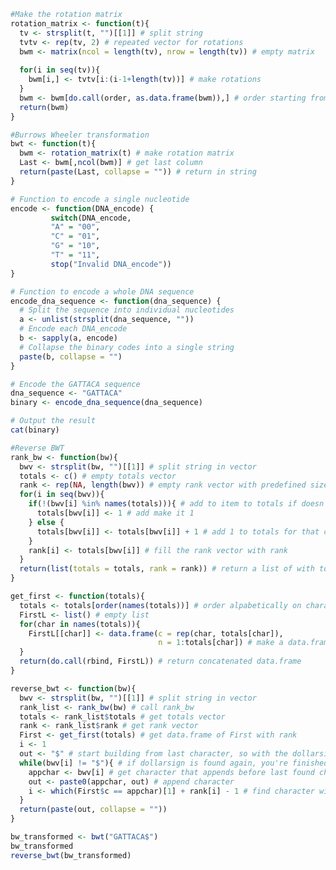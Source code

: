 

```{r}
#Make the rotation matrix
rotation_matrix <- function(t){
  tv <- strsplit(t, "")[[1]] # split string
  tvtv <- rep(tv, 2) # repeated vector for rotations
  bwm <- matrix(ncol = length(tv), nrow = length(tv)) # empty matrix
  
  for(i in seq(tv)){
    bwm[i,] <- tvtv[i:(i-1+length(tv))] # make rotations
  }
  bwm <- bwm[do.call(order, as.data.frame(bwm)),] # order starting from first column
  return(bwm)
}

#Burrows Wheeler transformation
bwt <- function(t){
  bwm <- rotation_matrix(t) # make rotation matrix
  Last <- bwm[,ncol(bwm)] # get last column
  return(paste(Last, collapse = "")) # return in string
}

```

```{r}
# Function to encode a single nucleotide
encode <- function(DNA_encode) {
         switch(DNA_encode,
         "A" = "00",
         "C" = "01",
         "G" = "10",
         "T" = "11",
         stop("Invalid DNA_encode"))
}

# Function to encode a whole DNA sequence
encode_dna_sequence <- function(dna_sequence) {
  # Split the sequence into individual nucleotides
  a <- unlist(strsplit(dna_sequence, ""))
  # Encode each DNA_encode
  b <- sapply(a, encode)
  # Collapse the binary codes into a single string
  paste(b, collapse = "")
}

# Encode the GATTACA sequence
dna_sequence <- "GATTACA"
binary <- encode_dna_sequence(dna_sequence)

# Output the result
cat(binary)
```

```{r}
#Reverse BWT
rank_bw <- function(bw){
  bwv <- strsplit(bw, "")[[1]] # split string in vector
  totals <- c() # empty totals vector
  rank <- rep(NA, length(bwv)) # empty rank vector with predefined size
  for(i in seq(bwv)){
    if(!(bwv[i] %in% names(totals))){ # add to item to totals if doesn't exist
      totals[bwv[i]] <- 1 # add make it 1
    } else {
      totals[bwv[i]] <- totals[bwv[i]] + 1 # add 1 to totals for that character
    }
    rank[i] <- totals[bwv[i]] # fill the rank vector with rank
  }
  return(list(totals = totals, rank = rank)) # return a list of with totals and rank
}

get_first <- function(totals){
  totals <- totals[order(names(totals))] # order alpabetically on character
  FirstL <- list() # empty list
  for(char in names(totals)){
    FirstL[[char]] <- data.frame(c = rep(char, totals[char]),
                                 n = 1:totals[char]) # make a data.frame for each character with ascending rank
  }
  return(do.call(rbind, FirstL)) # return concatenated data.frame
}

reverse_bwt <- function(bw){
  bwv <- strsplit(bw, "")[[1]] # split string in vector
  rank_list <- rank_bw(bw) # call rank_bw
  totals <- rank_list$totals # get totals vector
  rank <- rank_list$rank # get rank vector
  First <- get_first(totals) # get data.frame of First with rank
  i <- 1
  out <- "$" # start building from last character, so with the dollarsign (eof)
  while(bwv[i] != "$"){ # if dollarsign is found again, you're finished
    appchar <- bwv[i] # get character that appends before last found character
    out <- paste0(appchar, out) # append character 
    i <- which(First$c == appchar)[1] + rank[i] - 1 # find character with rank in First based on rank of character in last
  }
  return(paste(out, collapse = ""))
}

```

```{r}
bw_transformed <- bwt("GATTACA$")
bw_transformed
reverse_bwt(bw_transformed)
```

